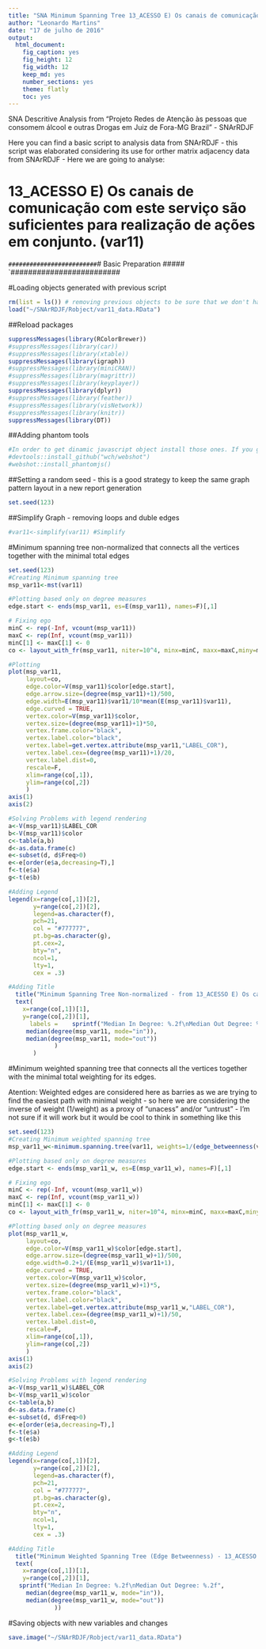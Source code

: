 ```yaml
---
title: "SNA Minimum Spanning Tree 13_ACESSO E) Os canais de comunicação com este serviço são suficientes para realização de ações em conjunto. (var11)"
author: "Leonardo Martins"
date: "17 de julho de 2016"
output: 
  html_document: 
    fig_caption: yes
    fig_height: 12
    fig_width: 12
    keep_md: yes
    number_sections: yes
    theme: flatly
    toc: yes
---
```

SNA Descritive Analysis from "Projeto Redes de Atenção às pessoas que consomem álcool e outras Drogas em Juiz de Fora-MG   Brazil"  - SNArRDJF

Here you can find a basic script to analysis data from SNArRDJF - this script was elaborated considering its use for orther matrix adjacency data from SNArRDJF - Here we are going to analyse:

# 13_ACESSO E) Os canais de comunicação com este serviço são suficientes para realização de ações em conjunto. (var11)

`#########################
`# Basic Preparation #####
`#########################

#Loading objects generated with previous script 
```r
rm(list = ls()) # removing previous objects to be sure that we don't have objects conflicts name
load("~/SNArRDJF/Robject/var11_data.RData")
```
##Reload packages
```r
suppressMessages(library(RColorBrewer))
#suppressMessages(library(car))
#suppressMessages(library(xtable))
suppressMessages(library(igraph))
#suppressMessages(library(miniCRAN))
#suppressMessages(library(magrittr))
#suppressMessages(library(keyplayer))
suppressMessages(library(dplyr))
#suppressMessages(library(feather))
#suppressMessages(library(visNetwork))
#suppressMessages(library(knitr))
suppressMessages(library(DT))
```
##Adding phantom tools
```r
#In order to get dinamic javascript object install those ones. If you get problems installing go to Stackoverflow.com and type your error to discover what to do. In some cases the libraries need to be intalled in outside R libs.
#devtools::install_github("wch/webshot")
#webshot::install_phantomjs()
```
##Setting a random seed - this is a good strategy to keep the same graph pattern layout in a new report generation
```r
set.seed(123)
```

##Simplify Graph - removing loops and duble edges 
```r
#var11<-simplify(var11) #Simplify
```

#Minimum spanning tree non-normalized that connects all the vertices together with the minimal total edges
```r
set.seed(123)
#Creating Minimum spanning tree
msp_var11<-mst(var11)

#Plotting based only on degree measures 
edge.start <- ends(msp_var11, es=E(msp_var11), names=F)[,1]

# Fixing ego
minC <- rep(-Inf, vcount(msp_var11))
maxC <- rep(Inf, vcount(msp_var11))
minC[1] <- maxC[1] <- 0
co <- layout_with_fr(msp_var11, niter=10^4, minx=minC, maxx=maxC,miny=minC, maxy=maxC, weights=E(msp_var11)$var11)

#Plotting
plot(msp_var11, 
     layout=co,
     edge.color=V(msp_var11)$color[edge.start],
     edge.arrow.size=(degree(msp_var11)+1)/500,
     edge.width=E(msp_var11)$var11/10*mean(E(msp_var11)$var11),
     edge.curved = TRUE,
     vertex.color=V(msp_var11)$color,
     vertex.size=(degree(msp_var11)+1)*50,
     vertex.frame.color="black",
     vertex.label.color="black",
     vertex.label=get.vertex.attribute(msp_var11,"LABEL_COR"),
     vertex.label.cex=(degree(msp_var11)+1)/20,
     vertex.label.dist=0,
     rescale=F,
     xlim=range(co[,1]), 
     ylim=range(co[,2])
     )
axis(1)
axis(2)

#Solving Problems with legend rendering 
a<-V(msp_var11)$LABEL_COR
b<-V(msp_var11)$color
c<-table(a,b)
d<-as.data.frame(c)
e<-subset(d, d$Freq>0)
e<-e[order(e$a,decreasing=T),] 
f<-t(e$a)
g<-t(e$b)

#Adding Legend
legend(x=range(co[,1])[2], 
       y=range(co[,2])[2],
       legend=as.character(f),
       pch=21,
       col = "#777777", 
       pt.bg=as.character(g),
       pt.cex=2,
       bty="n", 
       ncol=1,
       lty=1,
       cex = .3)

#Adding Title
  title("Minimum Spanning Tree Non-normalized - from 13_ACESSO E) Os canais de comunicação com este serviço são suficientes para realização de ações em conjunto. (var11)", sub = "Source: from authors ")
  text( 
    x=range(co[,1])[1],
    y=range(co[,2])[1], 
      labels =    sprintf("Median In Degree: %.2f\nMedian Out Degree: %.2f",
     median(degree(msp_var11, mode="in")), 
     median(degree(msp_var11, mode="out"))
             )
       )
```
#Minimum weighted spanning tree that connects all the vertices together with the minimal total weighting for its edges. 

Atention: Weighted edges are considered here as barries as we are trying to find the easiest path with minimal weight - so here we are considering the inverse of weight (1/weight) as a proxy of "unacess" and/or "untrust" - I'm not sure if it will work but it would be cool to think in something like this  
```r
set.seed(123)
#Creating Minimum weighted spanning tree
msp_var11_w<-minimum.spanning.tree(var11, weights=1/(edge_betweenness(var11, weights=E(var11)$var11)+1))

#Plotting based only on degree measures 
edge.start <- ends(msp_var11_w, es=E(msp_var11_w), names=F)[,1]

# Fixing ego
minC <- rep(-Inf, vcount(msp_var11_w))
maxC <- rep(Inf, vcount(msp_var11_w))
minC[1] <- maxC[1] <- 0
co <- layout_with_fr(msp_var11_w, niter=10^4, minx=minC, maxx=maxC,miny=minC, maxy=maxC, weights =E(msp_var11_w)$var11)

#Plotting based only on degree measures 
plot(msp_var11_w, 
     layout=co,
     edge.color=V(msp_var11_w)$color[edge.start],
     edge.arrow.size=(degree(msp_var11_w)+1)/500,
     edge.width=0.2+1/(E(msp_var11_w)$var11+1),
     edge.curved = TRUE,
     vertex.color=V(msp_var11_w)$color,
     vertex.size=(degree(msp_var11_w)+1)*5,
     vertex.frame.color="black",
     vertex.label.color="black",
     vertex.label=get.vertex.attribute(msp_var11_w,"LABEL_COR"),
     vertex.label.cex=(degree(msp_var11_w)+1)/50,
     vertex.label.dist=0,
     rescale=F,
     xlim=range(co[,1]), 
     ylim=range(co[,2])
     )
axis(1)
axis(2)

#Solving Problems with legend rendering 
a<-V(msp_var11_w)$LABEL_COR
b<-V(msp_var11_w)$color
c<-table(a,b)
d<-as.data.frame(c)
e<-subset(d, d$Freq>0)
e<-e[order(e$a,decreasing=T),] 
f<-t(e$a)
g<-t(e$b)

#Adding Legend
legend(x=range(co[,1])[2], 
       y=range(co[,2])[2],
       legend=as.character(f),
       pch=21,
       col = "#777777", 
       pt.bg=as.character(g),
       pt.cex=2,
       bty="n", 
       ncol=1,
       lty=1,
       cex = .3)

#Adding Title
  title("Minimum Weighted Spanning Tree (Edge Betweenness) - 13_ACESSO E) Os canais de comunicação com este serviço são suficientes para realização de ações em conjunto. (var11)", sub = "Source: from authors ")
  text( 
    x=range(co[,1])[1],
    y=range(co[,2])[1], 
   sprintf("Median In Degree: %.2f\nMedian Out Degree: %.2f",
     median(degree(msp_var11_w, mode="in")), 
     median(degree(msp_var11_w, mode="out"))
             ))
```


#Saving objects with new variables and changes
```r
save.image("~/SNArRDJF/Robject/var11_data.RData") 
```

